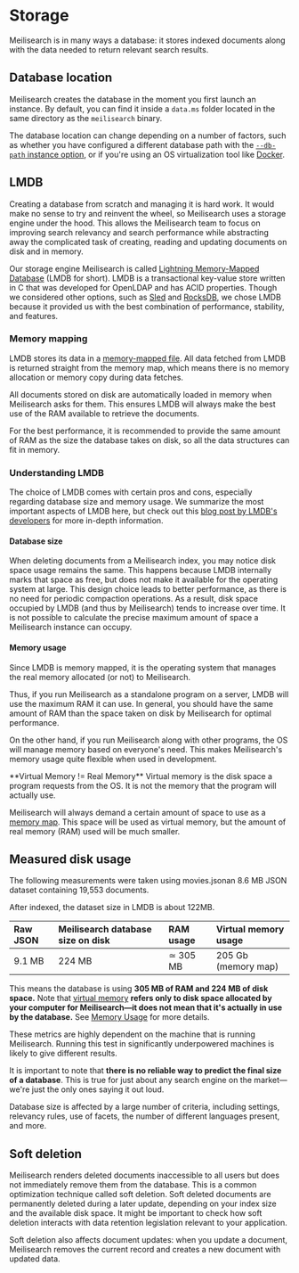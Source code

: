 # Storage

Meilisearch is in many ways a database: it stores indexed documents along with the data needed to return relevant search results.

## Database location

Meilisearch creates the database in the moment you first launch an instance. By default, you can find it inside a `data.ms` folder located in the same directory as the `meilisearch` binary.

The database location can change depending on a number of factors, such as whether you have configured a different database path with the [`--db-path` instance option](/learn/configuration/instance_options#database-path), or if you're using an OS virtualization tool like [Docker](https://docker.com).

## LMDB

Creating a database from scratch and managing it is hard work. It would make no sense to try and reinvent the wheel, so Meilisearch uses a storage engine under the hood. This allows the Meilisearch team to focus on improving search relevancy and search performance while abstracting away the complicated task of creating, reading and updating documents on disk and in memory.

Our storage engine Meilisearch is called [Lightning Memory-Mapped Database](http://www.lmdb.tech/doc/) (LMDB for short). LMDB is a transactional key-value store written in C that was developed for OpenLDAP and has ACID properties. Though we considered other options, such as [Sled](https://github.com/spacejam/sled) and [RocksDB](https://rocksdb.org/), we chose LMDB because it provided us with the best combination of performance, stability, and features.

### Memory mapping

LMDB stores its data in a [memory-mapped file](https://en.wikipedia.org/wiki/Memory-mapped_file). All data fetched from LMDB is returned straight from the memory map, which means there is no memory allocation or memory copy during data fetches.

All documents stored on disk are automatically loaded in memory when Meilisearch asks for them. This ensures LMDB will always make the best use of the RAM available to retrieve the documents.

For the best performance, it is recommended to provide the same amount of RAM as the size the database takes on disk, so all the data structures can fit in memory.

### Understanding LMDB

The choice of LMDB comes with certain pros and cons, especially regarding database size and memory usage. We summarize the most important aspects of LMDB here, but check out this [blog post by LMDB's developers](https://www.symas.com/post/understanding-lmdb-database-file-sizes-and-memory-utilization) for more in-depth information.

#### Database size

When deleting documents from a Meilisearch index, you may notice disk space usage remains the same. This happens because LMDB internally marks that space as free, but does not make it available for the operating system at large. This design choice leads to better performance, as there is no need for periodic compaction operations. As a result, disk space occupied by LMDB (and thus by Meilisearch) tends to increase over time. It is not possible to calculate the precise maximum amount of space a Meilisearch instance can occupy.

#### Memory usage

Since LMDB is memory mapped, it is the operating system that manages the real memory allocated (or not) to Meilisearch.

Thus, if you run Meilisearch as a standalone program on a server, LMDB will use the maximum RAM it can use. In general, you should have the same amount of RAM than the space taken on disk by Meilisearch for optimal performance.

On the other hand, if you run Meilisearch along with other programs, the OS will manage memory based on everyone's need. This makes Meilisearch's memory usage quite flexible when used in development.

<Capsule intent="tip">
**Virtual Memory != Real Memory**
Virtual memory is the disk space a program requests from the OS. It is not the memory that the program will actually use.

Meilisearch will always demand a certain amount of space to use as a [memory map](#memory-mapping). This space will be used as virtual memory, but the amount of real memory (RAM) used will be much smaller.
</Capsule>

## Measured disk usage

The following measurements were taken using <ButtonLink as="a" id="downloadMovie" href="/movies.json" download="movies.json">movies.json</ButtonLink>an 8.6 MB JSON dataset containing 19,553 documents</a>.

After indexed, the dataset size in LMDB is about 122MB.

| Raw JSON | Meilisearch database size on disk | RAM usage | Virtual memory usage |
| :------- | :-------------------------------- | :-------- | :------------------- |
| 9.1 MB   | 224 MB                            | ≃ 305 MB  | 205 Gb (memory map)  |

This means the database is using **305 MB of RAM and 224 MB of disk space.** Note that [virtual memory](https://www.enterprisestorageforum.com/hardware/virtual-memory/) **refers only to disk space allocated by your computer for Meilisearch—it does not mean that it's actually in use by the database.** See [Memory Usage](#memory-usage) for more details.

<Capsule intent="warning">

These metrics are highly dependent on the machine that is running Meilisearch. Running this test in significantly underpowered machines is likely to give different results.

</Capsule>

It is important to note that **there is no reliable way to predict the final size of a database**. This is true for just about any search engine on the market—we're just the only ones saying it out loud.

Database size is affected by a large number of criteria, including settings, relevancy rules, use of facets, the number of different languages present, and more.

## Soft deletion

Meilisearch renders deleted documents inaccessible to all users but does not immediately remove them from the database. This is a common optimization technique called soft deletion. Soft deleted documents are permanently deleted during a later update, depending on your index size and the available disk space. It might be important to check how soft deletion interacts with data retention legislation relevant to your application.

Soft deletion also affects document updates: when you update a document, Meilisearch removes the current record and creates a new document with updated data.

